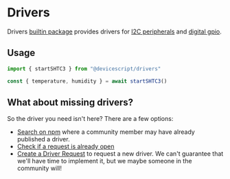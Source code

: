 # Drivers

Drivers [builtin package](/developer/packages) provides drivers for [I2C peripherals](./i2c)
and [digital gpio](./gpio).

## Usage

```ts
import { startSHTC3 } from "@devicescript/drivers"

const { temperature, humidity } = await startSHTC3()
```

## What about missing drivers?

So the driver you need isn't here? There are a few options:

-   [Search on npm](https://www.npmjs.com/search?q=devicescript) where a community member may have already published a driver.
-   [Check if a request is already open](https://github.com/microsoft/devicescript/labels/driver%20request)
-   [Create a Driver Request](https://github.com/microsoft/devicescript/issues/new?assignees=&labels=enhancement&projects=&template=feature_request.md&title=) to request a new driver. We can't guarantee that we'll have time to implement it, but we maybe someone in the community will!
